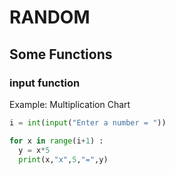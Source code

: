 # RANDOM


## Some Functions

### input function

Example: Multiplication Chart

```python
i = int(input("Enter a number = "))
```


```python
for x in range(i+1) :
  y = x*5
  print(x,"x",5,"=",y)
```

